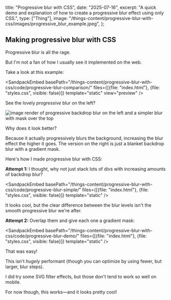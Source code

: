   title: "Progressive blur with CSS",
  date: "2025-07-16",
  excerpt: "A quick demo and explanation of how to create a progressive blur effect using only CSS.",
  type: ["Thing"],
  image: "/things-content/progressive-blur-with-css/images/progressive_blur_example.jpeg",
};

## Making progressive blur with CSS


Progressive blur is all the rage.

But I'm not a fan of how I usually see it implemented on the web.

Take a look at this example:

<SandpackEmbed
  basePath="/things-content/progressive-blur-with-css/code/progressive-blur-comparison/"
  files={[{file: "index.html"}, {file: "styles.css", visible: false}]}
  template="static"
  view="preview"
/>


See the lovely *progressive* blur on the left?

![image render of progressive backdrop blur on the left and a simpler blur with mask over the top](/things-content/progressive-blur-with-css/images/progressive_blur_example.jpeg)


Why does it look better?

Because it actually progressively blurs the background, increasing the blur effect the higher it goes. The version on the right is just a blanket backdrop blur with a gradient mask.


Here's how I made progressive blur with CSS:

**Attempt 1:** I thought, why not just stack lots of divs with increasing amounts of backdrop blur?

<SandpackEmbed
  basePath="/things-content/progressive-blur-with-css/code/progressive-blur-simple/"
  files={[{file: "index.html"}, {file: "styles.css", visible: false}]}
  template="static"
/>


It looks cool, but the clear difference between the blur levels isn't the smooth progressive blur we're after.


**Attempt 2:** Overlap them and give each one a gradient mask:

<SandpackEmbed
  basePath="/things-content/progressive-blur-with-css/code/progressive-blur-demo/"
  files={[{file: "index.html"}, {file: "styles.css", visible: false}]}
  template="static"
/>

That was easy!

This isn't *hugely* performant (though you can optimize by using fewer, but larger, blur steps).


I did try some SVG filter effects, but those don't tend to work so well on mobile.


For now though, this works—and it looks pretty cool!